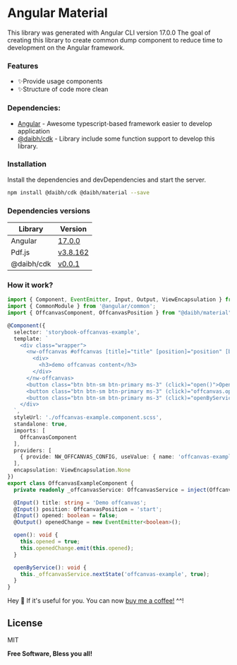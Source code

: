 
<Meta title="Material/Offcanvas/How it work" />

# Angular Material
This library was generated with Angular CLI version 17.0.0
The goal of creating this library to create common dump component to reduce time to development on the Angular framework.

### Features
- ✨Provide usage components
- ✨Structure of code more clean

### Dependencies:
- [Angular](https://angular.dev/) - Awesome typescript-based framework easier to develop application
- [@daibh/cdk](https://www.npmjs.com/package/@daibh/cdk) - Library include some function support to develop this library.

### Installation
Install the dependencies and devDependencies and start the server.

```sh
npm install @daibh/cdk @daibh/material --save
```

### Dependencies versions
| Library | Version |
| ------ | ------ |
| Angular | [17.0.0](https://github.com/angular/angular/releases/tag/17.0.0) |
| Pdf.js | [v3.8.162](https://github.com/mozilla/pdf.js/releases/tag/v3.8.162) |
| @daibh/cdk | [v0.0.1](https://www.npmjs.com/package/@daibh/cdk/v/0.0.1) |

### How it work?

```ts
import { Component, EventEmitter, Input, Output, ViewEncapsulation } from "@angular/core";
import { CommonModule } from '@angular/common';
import { OffcanvasComponent, OffcanvasPosition } from "@daibh/material";

@Component({
  selector: 'storybook-offcanvas-example',
  template: `
    <div class="wrapper">
      <nw-offcanvas #offcanvas [title]="title" [position]="position" [backdrop]="backdrop" [(opened)]="opened">
        <div>
          <h3>demo offcanvas content</h3>
        </div>
      </nw-offcanvas>
      <button class="btn btn-sm btn-primary ms-3" (click)="open()">Open offcanvas</button>
      <button class="btn btn-sm btn-primary ms-3" (click)="offcanvas.open()">Open offcanvas by ref</button>
      <button class="btn btn-sm btn-primary ms-3" (click)="openByService()">Open offcanvas by service</button>
    </div>
  `,
  styleUrl: './offcanvas-example.component.scss',
  standalone: true,
  imports: [
    OffcanvasComponent
  ],
  providers: [
    { provide: NW_OFFCANVAS_CONFIG, useValue: { name: 'offcanvas-example', backdrop: true } }
  ],
  encapsulation: ViewEncapsulation.None
})
export class OffcanvasExampleComponent {
  private readonly _offcanvasService: OffcanvasService = inject(OffcanvasService);

  @Input() title: string = 'Demo offcanvas';
  @Input() position: OffcanvasPosition = 'start';
  @Input() opened: boolean = false;
  @Output() openedChange = new EventEmitter<boolean>();

  open(): void {
    this.opened = true;
    this.openedChange.emit(this.opened);
  }

  openByService(): void {
    this._offcanvasService.nextState('offcanvas-example', true);
  }
}
```

Hey 👋 If it's useful for you. You can now [buy me a coffee!](https://www.buymeacoffee.com/oniwa1102s) ^^!

## License

MIT

**Free Software, Bless you all!**